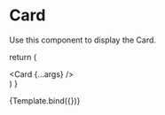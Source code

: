 
<Meta title="Design System/Molecules/Card" component={Card} />

# Card

Use this component to display the Card.

  return (
    <div className="p-20 flex items-center justify-center">
      <Card {...args} />
    </div>
  )
}

<Canvas>
  <Story
    name="Card"
    args={{
      data: {
        coverImage: '/blog/images/20191208-20191208-P1130781.jpg',
        category: 'Code',
        excerpt:
          "Learn more about the filter to modify a Custom Post Type after it's been registered.",
        title: "Modify a Custom Post Type after it's been registered"
      }
    }}
  >
    {Template.bind({})}
  </Story>
</Canvas>
